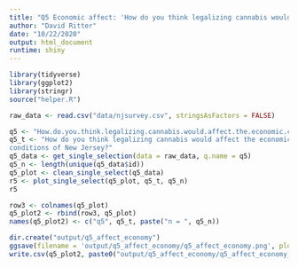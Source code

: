 ```yaml
---
title: "Q5 Economic affect: 'How do you think legalizing cannabis would affect the economic conditions of New Jersey?'"
author: "David Ritter"
date: "10/22/2020"
output: html_document
runtime: shiny
---
```


```r
library(tidyverse)
library(ggplot2)
library(stringr)
source("helper.R")
```

```r
raw_data <- read.csv("data/njsurvey.csv", stringsAsFactors = FALSE)
```

```r
q5 <- "How.do.you.think.legalizing.cannabis.would.affect.the.economic.conditions.of.New.Jersey."
q5_t <- "How do you think legalizing cannabis would affect the economic
conditions of New Jersey?"
q5_data <- get_single_selection(data = raw_data, q.name = q5)
q5_n <- length(unique(q5_data$id))
q5_plot <- clean_single_select(q5_data)
r5 <- plot_single_select(q5_plot, q5_t, q5_n)
r5
```

```r
row3 <- colnames(q5_plot)
q5_plot2 <- rbind(row3, q5_plot)
names(q5_plot2) <- c("q5", q5_t, paste("n = ", q5_n))
```

```r
dir.create("output/q5_affect_economy")
ggsave(filename = 'output/q5_affect_economy/q5_affect_economy.png', plot = r5, device = 'png')
write.csv(q5_plot2, paste0("output/q5_affect_economy/q5_affect_economy_", q5_n,".csv"), row.names=F)
```
